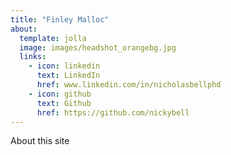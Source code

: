 ```yaml
---
title: "Finley Malloc"
about:
  template: jolla
  image: images/headshot_orangebg.jpg
  links:
    - icon: linkedin
      text: LinkedIn
      href: www.linkedin.com/in/nicholasbellphd
    - icon: github
      text: Github
      href: https://github.com/nickybell
---
```


About this site

